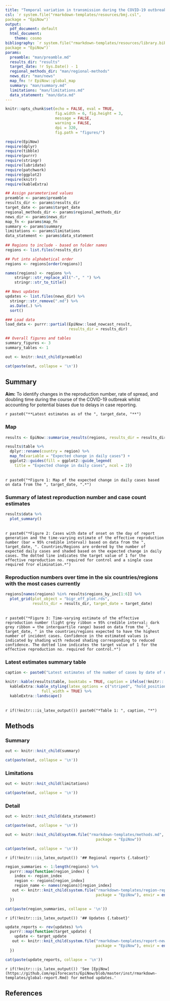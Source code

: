 ```yaml
---
title: "Temporal variation in transmission during the COVID-19 outbreak"
csl: `r system.file("rmarkdown-templates/resources/bmj.csl",
package = "EpiNow")`
output:
  pdf_document: default
  html_document:
    theme: cosmo
bibliography: `r system.file("rmarkdown-templates/resources/library.bib",
package = "EpiNow")`
params: 
  preamble: "man/preamble.md"
  results_dir: "results"
  target_date: !r Sys.Date() - 1
  regional_methods_dir: "man/regional-methods"
  news_dir: "man/news"
  map_fn: !r EpiNow::global_map
  summary: "man/summary.md"
  limitations: "man/limitations.md"
  data_statement: "man/data.md"
---
```


```r
knitr::opts_chunk$set(echo = FALSE, eval = TRUE,
                      fig.width = 6, fig.height = 3,
                      message = FALSE,
                      warning = FALSE,
                      dpi = 320,
                      fig.path = "figures/")
```


```r
require(EpiNow)
require(dplyr)
require(tibble)
require(purrr)
require(stringr)
require(lubridate)
require(patchwork)
require(ggplot2)
require(knitr)
require(kableExtra)
```

```r
## Assign parameterised values
preamble <- params$preamble
results_dir <- params$results_dir
target_date <- params$target_date
regional_methods_dir <- params$regional_methods_dir
news_dir <- params$news_dir
map_fn <- params$map_fn
summary <- params$summary
limitations <- params$limitations
data_statement <- params$data_statement
  
## Regions to include - based on folder names
regions <- list.files(results_dir)

## Put into alphabetical order
regions <- regions[order(regions)]

names(regions) <- regions %>% 
    stringr::str_replace_all("-", " ") %>% 
    stringr::str_to_title()

## News updates
updates <- list.files(news_dir) %>% 
  stringr::str_remove(".md") %>% 
  as.Date(.) %>% 
  sort()

### Load data
load_data <- purrr::partial(EpiNow::load_nowcast_result,
                            results_dir = results_dir)

## Overall figures and tables
summary_figures <- 3
summary_tables <- 1
```

```r
out <- knitr::knit_child(preamble)
```

```r
cat(paste(out, collapse = '\n'))
```

## Summary {.tabset}

**Aim:** To identify changes in the reproduction number, rate of spread, and doubling time during the course of the COVID-19 outbreak whilst accounting for potential biases due to delays in case reporting.

`r paste0("**Latest estimates as of the ", target_date, "**")`

### Map

```r
results <- EpiNow::summarise_results(regions, results_dir = results_dir, target_date = target_date)
```


```r
results$table %>% 
  dplyr::rename(country = region) %>% 
  map_fn(variable = "Expected change in daily cases") +
  ggplot2::guides(fill = ggplot2::guide_legend(
    title = "Expected change in daily cases", ncol = 2))
```

<br>
`r paste0("*Figure 1: Map of the expected change in daily cases based on data from the ", target_date, ".*")`

### Summary of latest reproduction number and case count estimates

```r
results$data %>% 
  plot_summary()
```

<br>
`r paste0("*Figure 2: Cases with date of onset on the day of report generation and the time-varying estimate of the effective reproduction number (bar = 95% credible interval) based on data from the ", target_date, ". Countries/Regions are ordered by the number of expected daily cases and shaded based on the expected change in daily cases. The dotted line indicates the target value of 1 for the effective reproduction no. required for control and a single case required fror elimination.*")`

### Reproduction numbers over time in the six countries/regions with the most cases currently

```r
regions[names(regions) %in% results$regions_by_inc[1:6]] %>% 
  plot_grid(plot_object = "bigr_eff_plot.rds", 
            results_dir = results_dir, target_date = target_date)
```

<br>
`r paste0("*Figure 3: Time-varying estimate of the effective reproduction number (light grey ribbon = 95% credible interval; dark grey ribbon = the interquartile range) based on data from the ", target_date, " in the countries/regions expected to have the highest number of incident cases. Confidence in the estimated values is indicated by shading with reduced shading corresponding to reduced confidence. The dotted line indicates the target value of 1 for the effective reproduction no. required for control.*")`


### Latest estimates summary table

```r
caption <- paste0("Latest estimates of the number of cases by date of onset, the effective reproduction number, and the doubling time for the ", target_date, " in each region included in the analysis. Based on the last 7 days of data. The 95\\% credible interval is shown for each numeric estimate. China excludes Hubei.")

knitr::kable(results$table, booktabs = TRUE, caption = ifelse(!knitr:::is_latex_output(), "", caption))  %>% 
  kableExtra::kable_styling(latex_options = c("striped", "hold_position"),
                full_width = TRUE) %>% 
  kableExtra::landscape()
```
<br>
`r if(!knitr:::is_latex_output()) paste0("*Table 1: ", caption, "*")`


## Methods {.tabset}

### Summary

```r
out <- knitr::knit_child(summary)
```

```r
cat(paste(out, collapse = '\n'))
```


### Limitations

```r
out <- knitr::knit_child(limitations)
```

```r
cat(paste(out, collapse = '\n'))
```


### Detail


```r
out <- knitr::knit_child(data_statement)
```

```r
cat(paste(out, collapse = '\n'))
```


```r
out <- knitr::knit_child(system.file("rmarkdown-templates/methods.md",
                                        package = "EpiNow"))
```

```r
cat(paste(out, collapse = '\n'))
```

`r if(!knitr:::is_latex_output()) '## Regional reports {.tabset}'`

```r
region_summaries <- 1:length(regions) %>% 
  purrr::map(function(region_index) {
    index <- region_index
    region <- regions[region_index]
    region_name <- names(regions)[region_index]
   out <- knitr::knit_child(system.file("rmarkdown-templates/region-report.Rmd", 
                                        package = "EpiNow"), envir = environment()) 
  })
```


```r
cat(paste(region_summaries, collapse = '\n'))
```

`r if(!knitr:::is_latex_output()) '## Updates {.tabset}'`

```r
update_reports <- rev(updates) %>% 
  purrr::map(function(target_update) {
    update <- target_update
   out <- knitr::knit_child(system.file("rmarkdown-templates/report-news.Rmd",
                                        package = "EpiNow"), envir = environment()) 
  })
```

```r
cat(paste(update_reports, collapse = '\n'))
```

`r if(!knitr:::is_latex_output()) 'See [EpiNow](https://github.com/epiforecasts/EpiNow/blob/master/inst/rmarkdown-templates/global-report.Rmd) for method updates.'`

## References

<div id = 'refs'></div>
